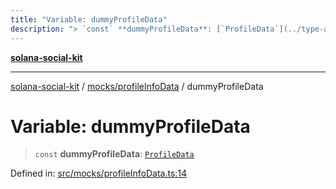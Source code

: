 ```yaml
---
title: "Variable: dummyProfileData"
description: "> `const` **dummyProfileData**: [`ProfileData`](../type-aliases/ProfileData.md)"
---
```


[**solana-social-kit**](../../../README.mdx)

***

[solana-social-kit](../../../README.mdx) / [mocks/profileInfoData](../README.mdx) / dummyProfileData

# Variable: dummyProfileData

> `const` **dummyProfileData**: [`ProfileData`](../type-aliases/ProfileData.mdx)

Defined in: [src/mocks/profileInfoData.ts:14](https://github.com/SendArcade/solana-social-starter/blob/bd4b3556b8f469c27ebb06f4df65b3a36b43ba3b/src/mocks/profileInfoData.ts#L14)
